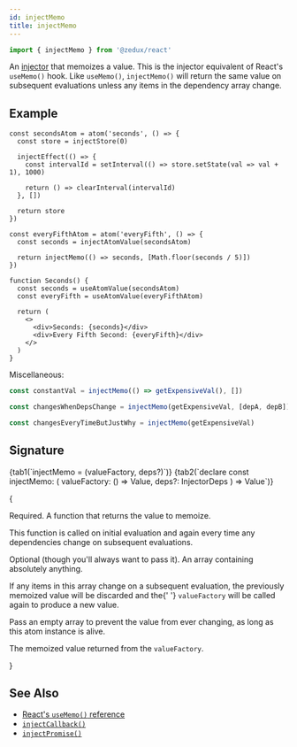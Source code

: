 ```yaml
---
id: injectMemo
title: injectMemo
---
```



```ts
import { injectMemo } from '@zedux/react'
```

An [injector](../glossary#injector) that memoizes a value. This is the injector equivalent of React's `useMemo()` hook. Like `useMemo()`, `injectMemo()` will return the same value on subsequent evaluations unless any items in the dependency array change.

## Example

```tsx live ecosystemId=injectMemo/example resultVar=Seconds
const secondsAtom = atom('seconds', () => {
  const store = injectStore(0)

  injectEffect(() => {
    const intervalId = setInterval(() => store.setState(val => val + 1), 1000)

    return () => clearInterval(intervalId)
  }, [])

  return store
})

const everyFifthAtom = atom('everyFifth', () => {
  const seconds = injectAtomValue(secondsAtom)

  return injectMemo(() => seconds, [Math.floor(seconds / 5)])
})

function Seconds() {
  const seconds = useAtomValue(secondsAtom)
  const everyFifth = useAtomValue(everyFifthAtom)

  return (
    <>
      <div>Seconds: {seconds}</div>
      <div>Every Fifth Second: {everyFifth}</div>
    </>
  )
}
```

Miscellaneous:

```ts
const constantVal = injectMemo(() => getExpensiveVal(), [])

const changesWhenDepsChange = injectMemo(getExpensiveVal, [depA, depB])

const changesEveryTimeButJustWhy = injectMemo(getExpensiveVal)
```

## Signature

<Tabs>
  {tab1(`injectMemo = (valueFactory, deps?)`)}
  {tab2(`declare const injectMemo: <Value = any>(
  valueFactory: () => Value,
  deps?: InjectorDeps
) => Value`)}
</Tabs>

{<Legend>
  <Item name="valueFactory">
    <p>Required. A function that returns the value to memoize.</p>
    <p>
      This function is called on initial evaluation and again every time any
      dependencies change on subsequent evaluations.
    </p>
  </Item>
  <Item name="deps">
    <p>
      Optional (though you'll always want to pass it). An array containing
      absolutely anything.
    </p>
    <p>
      If any items in this array change on a subsequent evaluation, the
      previously memoized value will be discarded and the{' '}
      <code>valueFactory</code> will be called again to produce a new value.
    </p>
    <p>
      Pass an empty array to prevent the value from ever changing, as long as
      this atom instance is alive.
    </p>
  </Item>
  <Item name="Returns">
    <p>
      The memoized value returned from the <code>valueFactory</code>.
    </p>
  </Item>
</Legend>}

## See Also

- [React's `useMemo()` reference](https://reactjs.org/docs/hooks-reference.html#usememo)
- [`injectCallback()`](injectCallback)
- [`injectPromise()`](injectPromise)
